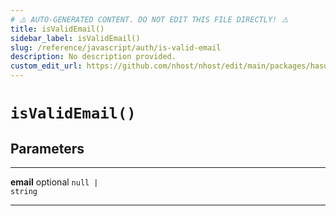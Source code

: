 ```yaml
---
# ⚠️ AUTO-GENERATED CONTENT. DO NOT EDIT THIS FILE DIRECTLY! ⚠️
title: isValidEmail()
sidebar_label: isValidEmail()
slug: /reference/javascript/auth/is-valid-email
description: No description provided.
custom_edit_url: https://github.com/nhost/nhost/edit/main/packages/hasura-auth-js/src/utils/validators.ts#L3
---
```


# `isValidEmail()`

## Parameters

---

**<span className="parameter-name">email</span>** <span className="optional-status">optional</span> <code>null &#124; string</code>

---

